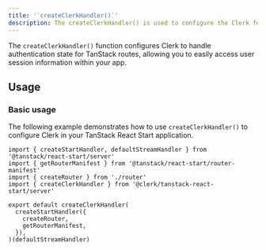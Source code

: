 ```yaml
---
title: '`createClerkHandler()`'
description: The createClerkHandler() is used to configure the Clerk for your TanStack React Start application.
---
```


The `createClerkHandler()` function configures Clerk to handle authentication state for TanStack routes, allowing you to easily access user session information within your app.

## Usage

### Basic usage

The following example demonstrates how to use `createClerkHandler()` to configure Clerk in your TanStack React Start application.

```tsx {{ filename: 'app/ssr.tsx' }}
import { createStartHandler, defaultStreamHandler } from '@tanstack/react-start/server'
import { getRouterManifest } from '@tanstack/react-start/router-manifest'
import { createRouter } from './router'
import { createClerkHandler } from '@clerk/tanstack-react-start/server'

export default createClerkHandler(
  createStartHandler({
    createRouter,
    getRouterManifest,
  }),
)(defaultStreamHandler)
```
